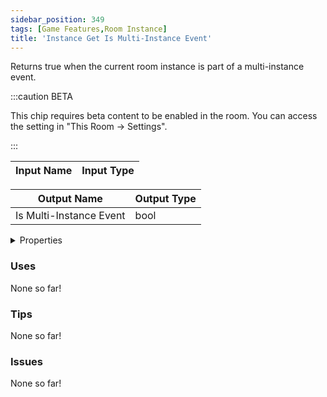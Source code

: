 ```yaml
---
sidebar_position: 349
tags: [Game Features,Room Instance]
title: 'Instance Get Is Multi-Instance Event'
---
```


Returns true when the current room instance is part of a multi-instance event.

:::caution BETA

This chip requires beta content to be enabled in the room. You can access the setting in "This Room -> Settings".

:::




<EsbSvg />

| Input Name | Input Type |
|-----------|-----------|

| Output Name | Output Type |
|-----------|-----------|
| Is Multi-Instance Event | bool |


<details>
  <summary>Properties</summary>
  <div>
    <div>
    <table>
      <thead>
        <tr>
          <th>Is beta required?</th>
          <th>✅</th>
        </tr>
        <tr>
          <th>Is this chip a trolling risk?</th>
          <th>❌</th>
        </tr>
        <tr>
          <th>Is this chip a role assignment risk?</th>
          <th>❌</th>
        </tr>
        <tr>
          <th>Chip UUID</th>
          <th>bcaa0819-f788-49ed-91d5-767484c48dea</th>
        </tr>
      </thead>
    </table>
    </div>
  </div>
</details>

### Uses

None so far!

### Tips

None so far!

### Issues

None so far!